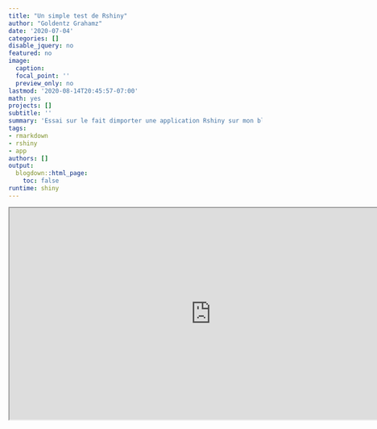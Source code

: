 ```yaml
---
title: "Un simple test de Rshiny"
author: "Goldentz Grahamz"
date: '2020-07-04'
categories: []
disable_jquery: no
featured: no
image:
  caption: 
  focal_point: ''
  preview_only: no
lastmod: '2020-08-14T20:45:57-07:00'
math: yes
projects: []
subtitle: ''
summary: 'Essai sur le fait dimporter une application Rshiny sur mon blog'
tags:
- rmarkdown
- rshiny
- app
authors: []
output:
  blogdown::html_page:
    toc: false
runtime: shiny
---
```

<iframe width="800" height="420"
  src="https://quentin-gollentz.shinyapps.io/SwimmingTest/?_ga=2.137984566.709679849.1597433426-2044819338.1595016433">
</iframe>
